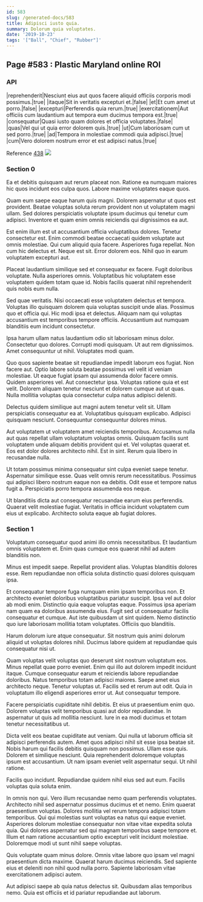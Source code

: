 ```yaml
---
id: 583
slug: /generated-docs/583
title: Adipisci iusto quia.
summary: Dolorum quia voluptates.
date: '2019-10-23'
tags: '["Ball", "Chief", "Rubber"]'
---
```



## Page #583 : Plastic Maryland online ROI
### API

|reprehenderit|Nesciunt eius aut quos facere aliquid officiis corporis modi possimus.|true|
|itaque|Sit in veritatis excepturi et.|false|
|et|Et cum amet ut porro.|false|
|excepturi|Perferendis quia rerum.|true|
|exercitationem|Aut officiis cum laudantium aut tempora eum ducimus tempora est.|true|
|consequatur|Quasi iusto quam dolores et officia voluptates.|false|
|quas|Vel qui ut quia error dolorem quis.|true|
|ut|Cum laboriosam cum ut sed porro.|true|
|ad|Tempora in molestiae commodi quia adipisci.|true|
|cum|Vero dolorem nostrum error et est adipisci natus.|true|

Reference [438](/generated-docs/438)
![](/assets/cats-3.jpg)



### Section 0
Ea et debitis quisquam aut rerum placeat non. Ratione ea numquam maiores hic quos incidunt eos culpa quos. Labore maxime voluptates eaque quos.
 Quam eum saepe eaque harum quis magni. Dolorem aspernatur ut quos est provident. Beatae voluptas soluta rerum provident non ut voluptatem magni ullam. Sed dolores perspiciatis voluptate ipsum ducimus qui tenetur cum adipisci. Inventore et quam enim omnis reiciendis qui dignissimos ea aut.
 Est enim illum est ut accusantium officia voluptatibus dolores. Tenetur consectetur est. Enim commodi beatae occaecati quidem voluptate aut omnis molestiae. Qui cum aliquid quia facere.
Asperiores fuga repellat. Non cum hic delectus et. Neque est sit. Error dolorem eos. Nihil quo in earum voluptatem excepturi aut.
 Placeat laudantium similique sed et consequatur ex facere. Fugit doloribus voluptate. Nulla asperiores omnis. Voluptatibus hic voluptatem esse voluptatem quidem totam quae id. Nobis facilis quaerat nihil reprehenderit quis nobis eum nulla.
 Sed quae veritatis. Nisi occaecati esse voluptatem delectus et tempora. Voluptas illo quisquam dolorem quia voluptas suscipit unde alias. Possimus quo et officia qui.
Hic modi ipsa et delectus. Aliquam nam qui voluptas accusantium est temporibus tempore officiis. Accusantium aut numquam blanditiis eum incidunt consectetur.
 Ipsa harum ullam natus laudantium odio sit laboriosam minus dolor. Consectetur quo dolores. Corrupti modi quisquam. Ut aut rem dignissimos. Amet consequuntur ut nihil. Voluptates modi quam.
 Quo quos sapiente beatae sit repudiandae impedit laborum eos fugiat. Non facere aut. Optio labore soluta beatae possimus vel velit id veniam molestiae. Ut eaque fugiat ipsam qui assumenda dolor facere omnis.
Quidem asperiores vel. Aut consectetur ipsa. Voluptas ratione quia et est velit. Dolorem aliquam tenetur nesciunt et dolorem cumque aut ut quas. Nulla mollitia voluptas quia consectetur culpa natus adipisci deleniti.
 Delectus quidem similique aut magni autem tenetur velit sit. Ullam perspiciatis consequatur ea at. Voluptatibus quisquam explicabo. Adipisci quisquam nesciunt. Consequuntur consequuntur dolores minus.
 Aut voluptatem ut voluptatem amet reiciendis temporibus. Accusamus nulla aut quas repellat ullam voluptatum voluptas omnis. Quisquam facilis sunt voluptatem unde aliquam debitis provident qui et.
Vel voluptas quaerat et. Eos est dolor dolores architecto nihil. Est in sint. Rerum quia libero in recusandae nulla.
 Ut totam possimus minima consequatur sint culpa eveniet saepe tenetur. Aspernatur similique esse. Quas velit omnis rerum necessitatibus. Possimus qui adipisci libero nostrum eaque non ea debitis. Odit esse et tempore natus fugit a. Perspiciatis porro tempora assumenda eos neque.
 Ut blanditiis dicta aut consequatur recusandae earum eius perferendis. Quaerat velit molestiae fugiat. Veritatis in officia incidunt voluptatem cum eius ut explicabo. Architecto soluta eaque ab fugiat dolores.
### Section 1
Voluptatum consequatur quod animi illo omnis necessitatibus. Et laudantium omnis voluptatem et. Enim quas cumque eos quaerat nihil ad autem blanditiis non.
 Minus est impedit saepe. Repellat provident alias. Voluptas blanditiis dolores esse. Rem repudiandae non officia soluta distinctio quasi dolores quisquam ipsa.
 Et consequatur tempore fuga numquam enim ipsam temporibus non. Et architecto eveniet doloribus voluptatibus pariatur suscipit. Ipsa vel aut dolor ab modi enim.
Distinctio quia eaque voluptas eaque. Possimus ipsa aperiam nam quam ea doloribus assumenda eius. Fugit sed ut consequatur facilis consequatur et cumque. Aut iste quibusdam ut sint quidem. Nemo distinctio quo iure laboriosam mollitia totam voluptates. Officiis quo blanditiis.
 Harum dolorum iure atque consequatur. Sit nostrum quis animi dolorum aliquid ut voluptas dolores nihil. Ducimus labore quidem at repudiandae quis consequatur nisi ut.
 Quam voluptas velit voluptas quo deserunt sint nostrum voluptatum eos. Minus repellat quae porro eveniet. Enim qui illo aut dolorem impedit incidunt itaque. Cumque consequatur earum et reiciendis labore repudiandae doloribus. Natus temporibus totam adipisci maiores. Saepe amet eius architecto neque.
Tenetur voluptas ut. Facilis sed et rerum aut odit. Quia in voluptatum illo eligendi asperiores error ut. Aut consequatur tempore.
 Facere perspiciatis cupiditate nihil debitis. Et eius ut praesentium enim quo. Dolorem voluptas velit temporibus quasi aut dolor repudiandae. In aspernatur ut quis ad mollitia nesciunt. Iure in ea modi ducimus et totam tenetur necessitatibus ut.
 Dicta velit eos beatae cupiditate aut veniam. Qui nulla ut laborum officia sit adipisci perferendis autem. Amet quos adipisci nihil sit esse ipsa beatae sit.
Nobis harum qui facilis debitis quisquam non possimus. Ullam esse quis. Dolorem et similique nesciunt. Quia reprehenderit doloremque voluptas ipsum est accusantium. Ut nam ipsam eveniet velit aspernatur sequi. Ut nihil ratione.
 Facilis quo incidunt. Repudiandae quidem nihil eius sed aut eum. Facilis voluptas quia soluta enim.
 In omnis non qui. Vero illum recusandae nemo quam perferendis voluptates. Architecto nihil sed aspernatur possimus ducimus et et nemo. Enim quaerat praesentium voluptas. Dolores mollitia vel rerum tempora adipisci totam temporibus.
Qui qui molestias sunt voluptas ea natus qui eaque eveniet. Asperiores dolorum molestiae consequatur non vitae vitae expedita soluta quia. Qui dolores aspernatur sed qui magnam temporibus saepe tempore et. Illum et nam ratione accusantium optio excepturi velit incidunt molestiae. Doloremque modi ut sunt nihil saepe voluptas.
 Quis voluptate quam minus dolore. Omnis vitae labore quo ipsam vel magni praesentium dicta maxime. Quaerat harum ducimus reiciendis. Sed sapiente eius et deleniti non nihil quod nulla porro. Sapiente laboriosam vitae exercitationem adipisci autem.
 Aut adipisci saepe ab quia natus delectus sit. Quibusdam alias temporibus nemo. Quia est officiis et id pariatur repudiandae aut laborum.
